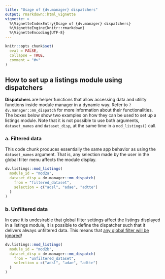 ```yaml
---
title: "Usage of {dv.manager} dispatchers"
output: rmarkdown::html_vignette
vignette: >
  %\VignetteIndexEntry{Usage of {dv.manager} dispatchers}
  %\VignetteEngine{knitr::rmarkdown}
  %\VignetteEncoding{UTF-8}
---
```


```r
knitr::opts_chunk$set(
  eval = FALSE,
  collapse = TRUE,
  comment = "#>"
)
```

## How to set up a listings module using dispatchers

**Dispatchers** are helper functions that allow accessing data and utility functions inside module manager in a dynamic way. Refer to `?dv.manager::mm_dispatch` for more information about their functionalities. The boxes below show two examples on how they can be used to set up a listings module. Note that it is not possible to use both arguments, `dataset_names` and `dataset_disp`, at the same time in a `mod_listings()` call.

### a. Filtered data

This code chunk produces essentially the same app behavior as using the `dataset_names` argument. That is, any selection made by the user in the global filter menu affects the module display. 

```r
dv.listings::mod_listings(
  module_id = "mod2a",
  dataset_disp = dv.manager::mm_dispatch(
    from = "filtered_dataset",
    selection = c("adsl", "adae", "adtte")
  )
)
```


### b. Unfiltered data

In case it is undesirable that global filter settings affect the listings displayed in a listings module, it is possible to define the dispatcher such that it delivers always unfiltered data. This means that [any global filter will be ignored]{.ul}!

```r
dv.listings::mod_listings(
  module_id = "mod2b",
  dataset_disp = dv.manager::mm_dispatch(
    from = "unfiltered_dataset",
    selection = c("adsl", "adae", "adtte")
  )
)
```

